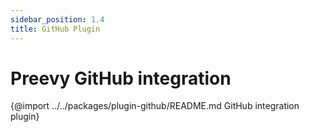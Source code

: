 ```yaml
---
sidebar_position: 1.4
title: GitHub Plugin
---
```


# Preevy GitHub integration

{@import ../../packages/plugin-github/README.md GitHub integration plugin}
